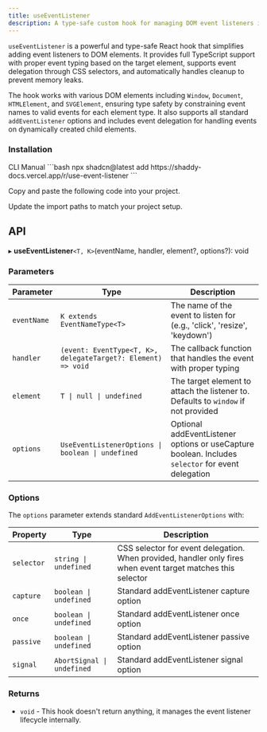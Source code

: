 ```yaml
---
title: useEventListener
description: A type-safe custom hook for managing DOM event listeners in React with support for event delegation.
---
```


`useEventListener` is a powerful and type-safe React hook that simplifies adding event listeners to DOM elements. It provides full TypeScript support with proper event typing based on the target element, supports event delegation through CSS selectors, and automatically handles cleanup to prevent memory leaks.

The hook works with various DOM elements including `Window`, `Document`, `HTMLElement`, and `SVGElement`, ensuring type safety by constraining event names to valid events for each element type. It also supports all standard `addEventListener` options and includes event delegation for handling events on dynamically created child elements.

<ComponentPreview name="use-event-listener-example" />

### Installation

<CodeTabs>

<TabsList>
  <TabsTrigger value="cli">CLI</TabsTrigger>
  <TabsTrigger value="manual">Manual</TabsTrigger>
</TabsList>

<TabsContent value="cli">
```bash
npx shadcn@latest add https://shaddy-docs.vercel.app/r/use-event-listener
```

</TabsContent>

<TabsContent value="manual">

<Steps>

<Step>Copy and paste the following code into your project.</Step>

<ComponentSource name="use-event-listener" />

<Step>Update the import paths to match your project setup.</Step>

</Steps>

</TabsContent>

</CodeTabs>

## API

▸ **useEventListener**`<T, K>`(eventName, handler, element?, options?): void

### Parameters

| Parameter | Type | Description |
| --- | --- | --- |
| `eventName` | `K extends EventNameType<T>` | The name of the event to listen for (e.g., 'click', 'resize', 'keydown') |
| `handler` | `(event: EventType<T, K>, delegateTarget?: Element) => void` | The callback function that handles the event with proper typing |
| `element` | `T \| null \| undefined` | The target element to attach the listener to. Defaults to `window` if not provided |
| `options` | `UseEventListenerOptions \| boolean \| undefined` | Optional addEventListener options or useCapture boolean. Includes `selector` for event delegation |

### Options

The `options` parameter extends standard `AddEventListenerOptions` with:

| Property | Type | Description |
| --- | --- | --- |
| `selector` | `string \| undefined` | CSS selector for event delegation. When provided, handler only fires when event target matches this selector |
| `capture` | `boolean \| undefined` | Standard addEventListener capture option |
| `once` | `boolean \| undefined` | Standard addEventListener once option |
| `passive` | `boolean \| undefined` | Standard addEventListener passive option |
| `signal` | `AbortSignal \| undefined` | Standard addEventListener signal option |

### Returns

- `void` - This hook doesn't return anything, it manages the event listener lifecycle internally.

